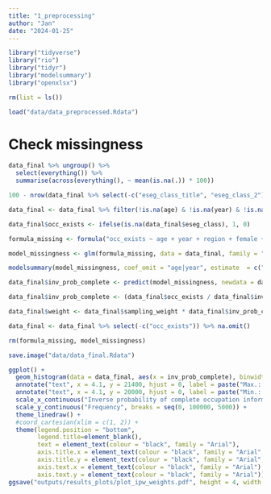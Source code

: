 ```yaml
---
title: "1_preprocessing"
author: "Jan"
date: "2024-01-25"
---
```


```r
library("tidyverse")
library("rio")
library("tidyr")
library("modelsummary")
library("openxlsx")

rm(list = ls())

load("data/data_preprocessed.Rdata")

```

# Check missingness
```r
data_final %>% ungroup() %>%
  select(everything()) %>%
  summarise(across(everything(), ~ mean(is.na(.)) * 100))

100 - nrow(data_final %>% select(-c("eseg_class_title", "eseg_class_2")) %>% na.omit()) / nrow(data_final) * 100

```

```r
data_final <- data_final %>% filter(!is.na(age) & !is.na(year) & !is.na(female) & !is.na(region) & !is.na(urban_residence) & !is.na(education_level) & !is.na(disability) & !is.na(employment_status) & !is.na(employment_status_next_year) & !is.na(marital_status) & !is.na(hh_size) & !is.na(partner_in_hh) & !is.na(n_children) & !is.na(lm_expr_ft) & !is.na(lm_expr_pt) & !is.na(foreign_born) & !is.na(sampling_weight))

data_final$occ_exists <- ifelse(is.na(data_final$eseg_class), 1, 0)

formula_missing <- formula("occ_exists ~ age + year + region + female + urban_residence + education_level + disability + marital_status + hh_size + partner_in_hh + n_children + foreign_born + lm_expr_ft + lm_expr_pt")

model_missingness <- glm(formula_missing, data = data_final, family = "quasibinomial", weights = sampling_weight)

modelsummary(model_missingness, coef_omit = "age|year", estimate  = c("{estimate}{stars}"), output = "outputs/missingness_model.docx")

data_final$inv_prob_complete <- predict(model_missingness, newdata = data_final, type = "response")

data_final$inv_prob_complete <- (data_final$occ_exists / data_final$inv_prob_complete) + ((1 - data_final$occ_exists) / (1 - data_final$inv_prob_complete))

data_final$weight <- data_final$sampling_weight * data_final$inv_prob_complete

data_final <- data_final %>% select(-c("occ_exists")) %>% na.omit()

rm(formula_missing, model_missingness)

```

```r
save.image("data/data_final.Rdata")

```

```r
ggplot() +
  geom_histogram(data = data_final, aes(x = inv_prob_complete), binwidth = 0.02, color = "black", fill = "lightgrey") + 
  annotate("text", x = 4.1, y = 21400, hjust = 0, label = paste("Max.: ", round(max(data_final$inv_prob_complete), 3))) +
  annotate("text", x = 4.1, y = 20000, hjust = 0, label = paste("Min.: ", round(min(data_final$inv_prob_complete), 3))) +
  scale_x_continuous("Inverse probability of complete occupation information", breaks = seq(0, 10, 0.5)) + 
  scale_y_continuous("Frequency", breaks = seq(0, 100000, 5000)) + 
  theme_linedraw() +
  #coord_cartesian(xlim = c(1, 2)) +
  theme(legend.position = "bottom", 
        legend.title=element_blank(), 
        text = element_text(colour = "black", family = "Arial"),
        axis.title.x = element_text(colour = "black", family = "Arial", face = "bold"),
        axis.title.y = element_text(colour = "black", family = "Arial", face = "bold", size = 12),
        axis.text.x = element_text(colour = "black", family = "Arial"),
        axis.text.y = element_text(colour = "black", family = "Arial"))
ggsave("outputs/results_plots/plot_ipw_weights.pdf", height = 4, width = 7, device = cairo_pdf)

```
